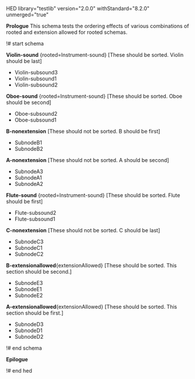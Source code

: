 HED library="testlib" version="2.0.0" withStandard="8.2.0" unmerged="true"

'''Prologue'''
This schema tests the ordering effects of various combinations of rooted and extension allowed for rooted schemas.

!# start schema

'''Violin-sound''' {rooted=Instrument-sound} [These should be sorted.  Violin should be last]
* Violin-subsound3
* Violin-subsound1
* Violin-subsound2

'''Oboe-sound''' {rooted=Instrument-sound} [These should be sorted.  Oboe should be second]
* Oboe-subsound2
* Oboe-subsound1

'''B-nonextension''' [These should not be sorted.  B should be first]
* SubnodeB1
* SubnodeB2

'''A-nonextension''' [These should not be sorted.  A should be second]
* SubnodeA3
* SubnodeA1
* SubnodeA2

'''Flute-sound''' {rooted=Instrument-sound} [These should be sorted.  Flute should be first]
* Flute-subsound2
* Flute-subsound1

'''C-nonextension''' [These should not be sorted.  C should be last]
* SubnodeC3
* SubnodeC1
* SubnodeC2

'''B-extensionallowed'''{extensionAllowed} [These should be sorted.  This section should be second.]
* SubnodeE3
* SubnodeE1
* SubnodeE2

'''A-extensionallowed'''{extensionAllowed} [These should be sorted.  This section should be first.]
* SubnodeD3
* SubnodeD1
* SubnodeD2

!# end schema

'''Epilogue'''

!# end hed